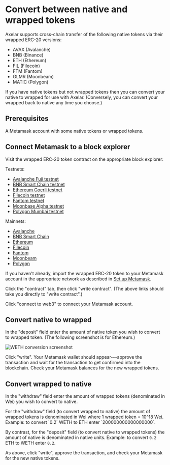 # Convert between native and wrapped tokens


Axelar supports cross-chain transfer of the following native tokens via their wrapped ERC-20 versions:

- AVAX (Avalanche)
- BNB (Binance)
- ETH (Ethereum)
- FIL (Filecoin)
- FTM (Fantom)
- GLMR (Moonbeam)
- MATIC (Polygon)

If you have native tokens but not wrapped tokens then you can convert your native to wrapped for use with Axelar. (Conversely, you can convert your wrapped back to native any time you choose.)

## Prerequisites

A Metamask account with some native tokens or wrapped tokens.

## Connect Metamask to a block explorer

Visit the wrapped ERC-20 token contract on the appropriate block explorer:

Testnets:

- [Avalanche Fuji testnet](https://testnet.snowtrace.io/token/0xd00ae08403B9bbb9124bB305C09058E32C39A48c#writeContract)
- [BNB Smart Chain testnet](https://testnet.bscscan.com/address/0xae13d989daC2f0dEbFf460aC112a837C89BAa7cd#writeContract)
- [Ethereum Goerli testnet](https://goerli.etherscan.io/address/0xB4FBF271143F4FBf7B91A5ded31805e42b2208d6#writeContract)
- [Filecoin testnet](https://hyperspace.filfox.info/en/address/0x6C297AeD654816dc5d211c956DE816Ba923475D2)
- [Fantom testnet](https://testnet.ftmscan.com/token/0x812666209b90344Ec8e528375298ab9045c2Bd08#writeContract)
- [Moonbase Alpha testnet](https://moonbase.moonscan.io/address/0x1436aE0dF0A8663F18c0Ec51d7e2E46591730715#writeContract)
- [Polygon Mumbai testnet](https://mumbai.polygonscan.com/address/0x9c3c9283d3e44854697cd22d3faa240cfb032889#writeContract)

Mainnets:

- [Avalanche](https://snowtrace.io/token/0xb31f66aa3c1e785363f0875a1b74e27b85fd66c7#writeContract)
- [BNB Smart Chain](https://bscscan.com/address/0xbb4CdB9CBd36B01bD1cBaEBF2De08d9173bc095c#writeContract)
- [Ethereum](https://etherscan.io/address/0xC02aaA39b223FE8D0A0e5C4F27eAD9083C756Cc2#writeContract)
- [Filecoin](https://filfox.info/en/address/0x60E1773636CF5E4A227d9AC24F20fEca034ee25A)
- [Fantom](https://ftmscan.com/token/0x21be370d5312f44cb42ce377bc9b8a0cef1a4c83#writeContract)
- [Moonbeam](https://moonbeam.moonscan.io/token/0xacc15dc74880c9944775448304b263d191c6077f#writeContract)
- [Polygon](https://polygonscan.com/token/0x0d500B1d8E8eF31E21C99d1Db9A6444d3ADf1270#writeContract)

If you haven't already, import the wrapped ERC-20 token to your Metamask account in the appropriate network as described in [Set up Metamask](metamask).

Click the "contract" tab, then click "write contract". (The above links should take you directly to "write contract".)

Click "connect to web3" to connect your Metamask account.

## Convert native to wrapped

In the "deposit" field enter the amount of native token you wish to convert to wrapped token. (The following screenshot is for Ethereum.)

![WETH conversion screenshot](/images/weth-etherscan.png)

Click "write". Your Metamask wallet should appear---approve the transaction and wait for the transaction to get confirmed into the blockchain. Check your Metamask balances for the new wrapped tokens.

## Convert wrapped to native

In the "withdraw" field enter the amount of wrapped tokens (denominated in Wei) you wish to convert to native.

<Callout emoji="💡">
For the "withdraw" field (to convert wrapped to native) the amount of wrapped tokens is denominated in Wei where 1 wrapped token = 10^18 Wei.  Example: to convert `0.2` WETH to ETH enter `200000000000000000`.

By contrast, for the "deposit" field (to convert native to wrapped tokens) the amount of native is denominated in native units. Example: to convert `0.2` ETH to WETH enter `0.2`.
</Callout>

As above, click "write", approve the transaction, and check your Metamask for the new native tokens.
